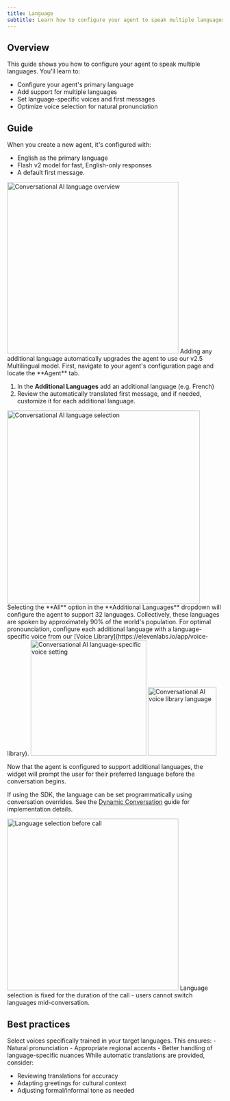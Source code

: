 ```yaml
---
title: Language
subtitle: Learn how to configure your agent to speak multiple languages.
---
```


## Overview

This guide shows you how to configure your agent to speak multiple languages. You'll learn to:

- Configure your agent's primary language
- Add support for multiple languages
- Set language-specific voices and first messages
- Optimize voice selection for natural pronunciation

## Guide

<Steps>

<Step title="Default agent language">
When you create a new agent, it's configured with:

- English as the primary language
- Flash v2 model for fast, English-only responses
- A default first message.

<Frame background="subtle">
  <img
    height="400px"
    alt="Conversational AI language overview"
    src="/assets/images/conversational-ai-language-overview.png"
  />
</Frame>

<Note>
  Adding any additional language automatically upgrades the agent to use our v2.5 Multilingual
  model.
</Note>

</Step>

<Step title="Add additional languages">
First, navigate to your agent's configuration page and locate the **Agent** tab.

1. In the **Additional Languages** add an additional language (e.g. French)
2. Review the automatically translated first message, and if needed, customize it for each additional language.

<Frame background="subtle">
  <img
    height="450px"
    alt="Conversational AI language selection"
    src="/assets/images/conversational-ai-language-selection.png"
  />
</Frame>

<Note>
  Selecting the **All** option in the **Additional Languages** dropdown will configure the agent to
  support 32 languages. Collectively, these languages are spoken by approximately 90% of the world's
  population.
</Note>

</Step>

<Step title="Configure language-specific voices">
For optimal pronounciation, configure each additional language with a language-specific voice from our [Voice Library](https://elevenlabs.io/app/voice-library).

<Tabs>
<Tab title="Language-specific voice settings">
<Frame background="subtle">
  <img
    height="270px"
    alt="Conversational AI language-specific voice setting"
    src="/assets/images/conversational-ai-language-voice.png"
  />
</Frame>
</Tab>
<Tab title="Voice library">
<Frame background="subtle">
  <img
    height="160px"
    alt="Conversational AI voice library language"
    src="/assets/images/conversational-ai-voice-library-language.png"
  />
</Frame>
</Tab>

</Tabs>
</Step>

<Step title="Starting a call">

Now that the agent is configured to support additional languages, the widget will prompt the user for their preferred language before the conversation begins.

If using the SDK, the language can be set programmatically using conversation overrides. See the
[Dynamic Conversation](/docs/conversational-ai/customization/dynamic-conversation) guide for implementation details.

<Frame background="subtle">
  <img
    height="400px"
    alt="Language selection before call"
    src="/assets/images/conversational-ai-call-voice-selection.png"
  />
</Frame>

<Note>
  Language selection is fixed for the duration of the call - users cannot switch languages
  mid-conversation.
</Note>

</Step>

</Steps>

## Best practices

<AccordionGroup>
<Accordion title="Voice selection">
  Select voices specifically trained in your target languages. This ensures:
  - Natural pronunciation
  - Appropriate regional accents
  - Better handling of language-specific nuances
</Accordion>

<Accordion title="First message customization">
While automatic translations are provided, consider:

<div>
  
 - Reviewing translations for accuracy 
 - Adapting greetings for cultural context 
 - Adjusting formal/informal tone as needed

</div>
</Accordion>
</AccordionGroup>
